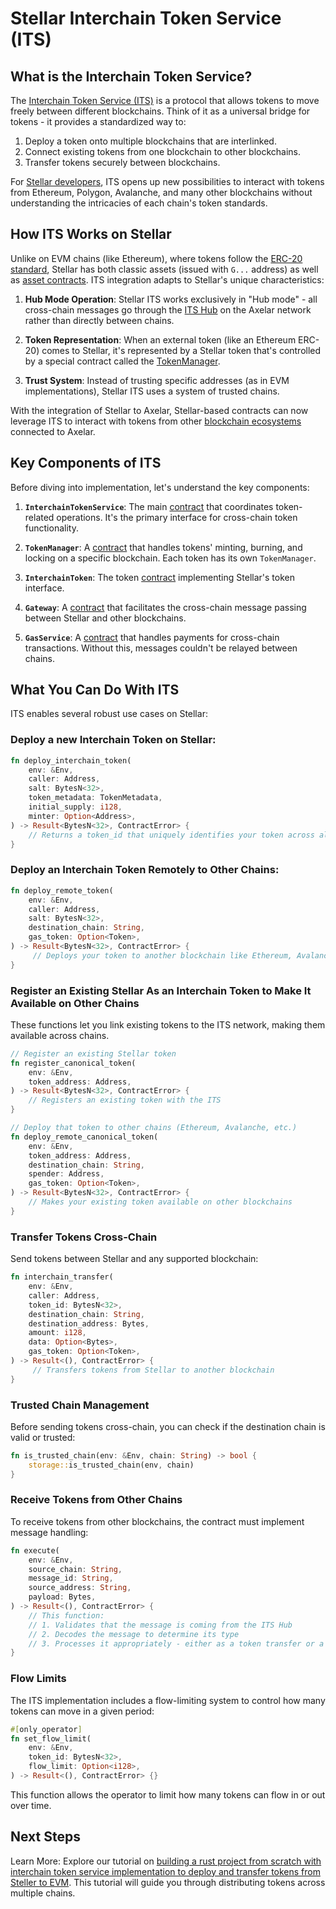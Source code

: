 # Stellar Interchain Token Service (ITS)

## What is the Interchain Token Service?

The [Interchain Token Service (ITS)](https://github.com/axelarnetwork/axelar-amplifier-stellar/tree/main/contracts/stellar-interchain-token-service) is a protocol that allows tokens to move freely between different blockchains. Think of it as a universal bridge for tokens - it provides a standardized way to:

1. Deploy a token onto multiple blockchains that are interlinked.
1. Connect existing tokens from one blockchain to other blockchains.
1. Transfer tokens securely between blockchains.

For [Stellar developers](https://developers.stellar.org/), ITS opens up new possibilities to interact with tokens from Ethereum, Polygon, Avalanche, and many other blockchains without understanding the intricacies of each chain's token standards.

## How ITS Works on Stellar

Unlike on EVM chains (like Ethereum), where tokens follow the [ERC-20 standard](https://ethereum.org/en/developers/docs/standards/tokens/erc-20/), Stellar has both classic assets (issued with `G...` address) as well as [asset contracts](https://developers.stellar.org/docs/tokens/stellar-asset-contract). ITS integration adapts to Stellar's unique characteristics:

1. **Hub Mode Operation**: Stellar ITS works exclusively in "Hub mode" - all cross-chain messages go through the [ITS Hub](/dev/amplifier/its-hub/introduction/) on the Axelar network rather than directly between chains.

1. **Token Representation**: When an external token (like an Ethereum ERC-20) comes to Stellar, it's represented by a Stellar token that's controlled by a special contract called the [TokenManager](https://github.com/axelarnetwork/axelar-amplifier-stellar/blob/main/contracts/stellar-interchain-token-service/src/token_manager.rs).

1. **Trust System**: Instead of trusting specific addresses (as in EVM implementations), Stellar ITS uses a system of trusted chains.

With the integration of Stellar to Axelar, Stellar-based contracts can now leverage ITS to interact with tokens from other [blockchain ecosystems](https://docs.axelar.dev/dev/reference/mainnet-chain-names) connected to Axelar.

## Key Components of ITS

Before diving into implementation, let's understand the key components:

1. **`InterchainTokenService`**: The main [contract](https://github.com/axelarnetwork/axelar-amplifier-stellar/tree/main/contracts/stellar-interchain-token-service) that coordinates token-related operations. It's the primary interface for cross-chain token functionality.

1. **`TokenManager`**: A [contract](https://github.com/axelarnetwork/axelar-amplifier-stellar/tree/main/contracts/stellar-token-manager) that handles tokens' minting, burning, and locking on a specific blockchain. Each token has its own `TokenManager`.

1. **`InterchainToken`**: The token [contract](https://github.com/axelarnetwork/axelar-amplifier-stellar/tree/main/contracts/stellar-interchain-token) implementing Stellar's token interface.

1. **`Gateway`**: A [contract](https://github.com/axelarnetwork/axelar-amplifier-stellar/tree/main/contracts/stellar-axelar-gateway) that facilitates the cross-chain message passing between Stellar and other blockchains.

1. **`GasService`**: A [contract](https://github.com/axelarnetwork/axelar-amplifier-stellar/tree/main/contracts/stellar-axelar-gas-service) that handles payments for cross-chain transactions. Without this, messages couldn't be relayed between chains.

## What You Can Do With ITS

ITS enables several robust use cases on Stellar:

### Deploy a new Interchain Token on Stellar:

```rust
fn deploy_interchain_token(
    env: &Env,
    caller: Address,
    salt: BytesN<32>,
    token_metadata: TokenMetadata,
    initial_supply: i128,
    minter: Option<Address>,
) -> Result<BytesN<32>, ContractError> {
    // Returns a token_id that uniquely identifies your token across all chains
}
```

### Deploy an Interchain Token Remotely to Other Chains:

```rust
fn deploy_remote_token(
    env: &Env,
    caller: Address,
    salt: BytesN<32>,
    destination_chain: String,
    gas_token: Option<Token>,
) -> Result<BytesN<32>, ContractError> {
     // Deploys your token to another blockchain like Ethereum, Avalanche, etc.
}
```

### Register an Existing Stellar As an Interchain Token to Make It Available on Other Chains

These functions let you link existing tokens to the ITS network, making them available across chains.

```rust
// Register an existing Stellar token
fn register_canonical_token(
    env: &Env,
    token_address: Address,
) -> Result<BytesN<32>, ContractError> {
    // Registers an existing token with the ITS
}

// Deploy that token to other chains (Ethereum, Avalanche, etc.)
fn deploy_remote_canonical_token(
    env: &Env,
    token_address: Address,
    destination_chain: String,
    spender: Address,
    gas_token: Option<Token>,
) -> Result<BytesN<32>, ContractError> {
    // Makes your existing token available on other blockchains
}
```

### Transfer Tokens Cross-Chain

Send tokens between Stellar and any supported blockchain:

```rust
fn interchain_transfer(
    env: &Env,
    caller: Address,
    token_id: BytesN<32>,
    destination_chain: String,
    destination_address: Bytes,
    amount: i128,
    data: Option<Bytes>,
    gas_token: Option<Token>,
) -> Result<(), ContractError> {
     // Transfers tokens from Stellar to another blockchain
}
```

### Trusted Chain Management

Before sending tokens cross-chain, you can check if the destination chain is valid or trusted:

```rust
fn is_trusted_chain(env: &Env, chain: String) -> bool {
    storage::is_trusted_chain(env, chain)
}
```

### Receive Tokens from Other Chains

To receive tokens from other blockchains, the contract must implement message handling:

```rust
fn execute(
    env: &Env,
    source_chain: String,
    message_id: String,
    source_address: String,
    payload: Bytes,
) -> Result<(), ContractError> {
    // This function:
    // 1. Validates that the message is coming from the ITS Hub
    // 2. Decodes the message to determine its type
    // 3. Processes it appropriately - either as a token transfer or a token deployment
}
```

### Flow Limits

The ITS implementation includes a flow-limiting system to control how many tokens can move in a given period:

```rust
#[only_operator]
fn set_flow_limit(
    env: &Env,
    token_id: BytesN<32>,
    flow_limit: Option<i128>,
) -> Result<(), ContractError> {}
```

This function allows the operator to limit how many tokens can flow in or out over time.

## Next Steps

Learn More: Explore our tutorial on [building a rust project from scratch with interchain token service implementation to deploy and transfer tokens from Steller to EVM](). This tutorial will guide you through distributing tokens across multiple chains.

